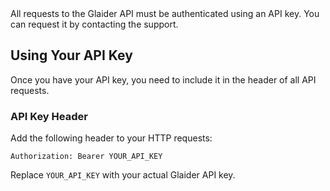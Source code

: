 
<Note>
  All requests to the Glaider API must be authenticated using an API key.
  You can request it by contacting the support.

</Note>

## Using Your API Key

Once you have your API key, you need to include it in the header of all API requests.

### API Key Header

Add the following header to your HTTP requests:

```
Authorization: Bearer YOUR_API_KEY
```

Replace `YOUR_API_KEY` with your actual Glaider API key.

